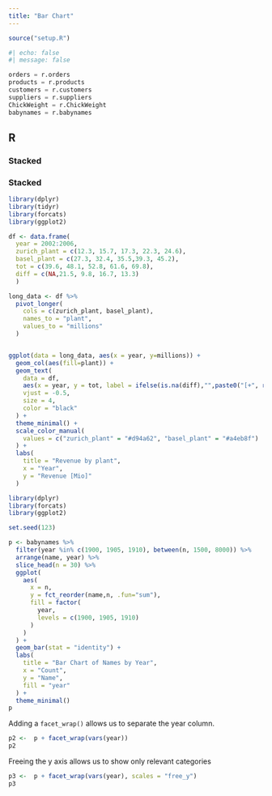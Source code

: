 ```yaml
---
title: "Bar Chart"
---
```


```r
source("setup.R")
```

```python
#| echo: false
#| message: false

orders = r.orders
products = r.products
customers = r.customers
suppliers = r.suppliers
ChickWeight = r.ChickWeight
babynames = r.babynames

```


::: {.panel-tabset}
## R

### Stacked

### Stacked
```r
library(dplyr)
library(tidyr)
library(forcats)
library(ggplot2)

df <- data.frame(
  year = 2002:2006,
  zurich_plant = c(12.3, 15.7, 17.3, 22.3, 24.6),
  basel_plant = c(27.3, 32.4, 35.5,39.3, 45.2),
  tot = c(39.6, 48.1, 52.8, 61.6, 69.8),
  diff = c(NA,21.5, 9.8, 16.7, 13.3)
  )

long_data <- df %>%
  pivot_longer(
    cols = c(zurich_plant, basel_plant), 
    names_to = "plant", 
    values_to = "millions"
  )


ggplot(data = long_data, aes(x = year, y=millions)) +
  geom_col(aes(fill=plant)) +
  geom_text(
    data = df,
    aes(x = year, y = tot, label = ifelse(is.na(diff),"",paste0("[+", round(diff, 1),"Mio]"))), 
    vjust = -0.5, 
    size = 4, 
    color = "black"
  ) +
  theme_minimal() +
  scale_color_manual(
    values = c("zurich_plant" = "#d94a62", "basel_plant" = "#a4eb8f")
  ) +
  labs(
    title = "Revenue by plant",
    x = "Year",
    y = "Revenue [Mio]"
  )


```

```r

library(dplyr)
library(forcats)
library(ggplot2)

set.seed(123)

p <- babynames %>% 
  filter(year %in% c(1900, 1905, 1910), between(n, 1500, 8000)) %>%
  arrange(name, year) %>% 
  slice_head(n = 30) %>% 
  ggplot(
    aes(
      x = n,
      y = fct_reorder(name,n, .fun="sum"),
      fill = factor(
        year,
        levels = c(1900, 1905, 1910)
      )
    )
  ) +
  geom_bar(stat = "identity") +
  labs(
    title = "Bar Chart of Names by Year",
    x = "Count",
    y = "Name",
    fill = "year"
  ) +
  theme_minimal()
p

```
Adding a `facet_wrap()` allows us to separate the year column.
```r

p2 <-  p + facet_wrap(vars(year))
p2
```

Freeing the y axis allows us to show only relevant categories
```r

p3 <-  p + facet_wrap(vars(year), scales = "free_y")
p3
```

:::